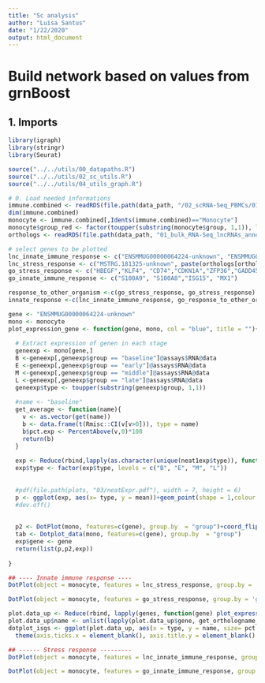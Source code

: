 ```yaml
---
title: "Sc analysis"
author: "Luisa Santus"
date: "1/22/2020"
output: html_document
---
```



# Build network based on values from grnBoost 


## 1. Imports 
```r
library(igraph)
library(stringr)
library(Seurat)

source("../../utils/00_datapaths.R")
source("../../utils/02_sc_utils.R")
source("../../utils/04_utils_graph.R")

# 0. Load needed informations 
immune.combined <- readRDS(file.path(data_path, "/02_scRNA-Seq_PBMCs/01_scRNA-Seq_inVivo_rhemac10/05_RObjects/03_prep/03_immune.combined.ready.rds"))
dim(immune.combined)
monocyte <- immune.combined[,Idents(immune.combined)=="Monocyte"]
monocyte$group_red <- factor(toupper(substring(monocyte$group, 1,1)), levels = c("B", "E", "M", "L"))
orthologs <- readRDS(file.path(data_path, "01_bulk_RNA-Seq_lncRNAs_annotation/05_orthologs/orthologs_geneid_ready.rds"))

```

```r
# select genes to be plotted 
lnc_innate_immune_response <- c("ENSMMUG00000064224-unknown", "ENSMMUG00000062255-unknown")
lnc_stress_response <- c("MSTRG.181325-unknown", paste(orthologs[orthologs$orthologGeneSymbol =="MIR22HG",]$gene_id, "unknown", sep = "-"), "ENSMMUG00000058644-unknown")
go_stress_response <- c("HBEGF","KLF4", "CD74","CDKN1A","ZFP36","GADD45B","RTN4")
go_innate_immune_response <- c("S100A9", "S100A8","ISG15", "MX1")

response_to_other_organism <-c(go_stress_response, go_stress_response)
innate_response <-c(lnc_innate_immune_response, go_response_to_other_organism)


```




```r
gene <- "ENSMMUG00000064224-unknown"
mono <- monocyte
plot_expression_gene <- function(gene, mono, col = "blue", title = ""){
  
  # Extract expression of genen in each stage
  geneexp <- mono[gene,]
  B <-geneexp[,geneexp$group == "baseline"]@assays$RNA@data
  E <-geneexp[,geneexp$group == "early"]@assays$RNA@data
  M <-geneexp[,geneexp$group == "middle"]@assays$RNA@data
  L <-geneexp[,geneexp$group == "late"]@assays$RNA@data
  geneexp$type <- toupper(substring(geneexp$group, 1,1))
  
  #name <- "baseline"
  get_average <- function(name){
    v <- as.vector(get(name))
    b <- data.frame(t(Rmisc::CI(v[v>0])), type = name)
    b$pct.exp <- PercentAbove(v,0)*100
    return(b)
  }
  
  exp <- Reduce(rbind,lapply(as.character(unique(neat1exp$type)), function(x) get_average(x)))
  exp$type <- factor(exp$type, levels = c("B", "E", "M", "L"))
  
  
  #pdf(file.path(plots, "03/neatExpr.pdf"), width = 7, height = 6)
  p <- ggplot(exp, aes(x= type, y = mean))+geom_point(shape = 1,colour = "black", fill = "white", alpha = 1, stroke = 1, aes(size = pct.exp))+theme_classic()+geom_errorbar(aes(ymax = upper, ymin = lower), width=.2)+geom_smooth(method=lm, aes(fill=type), colouer = "blue")+theme(text = element_text( size = 18))+xlab("")+geom_line(group = "type", colour = col)+theme(legend.title = element_blank())+ylab("log(CP10K+1)")+theme(axis.line.x = element_blank(), axis.ticks.x = element_blank())+theme_paper+ggtitle(get_orthologname_(gene))+labs(subtitle = title )+theme(plot.title = element_text(hjust = 0.5),plot.subtitle = element_text(hjust = 0.5), text = element_text(colour = "black"))
  #dev.off()
  
  
  p2 <- DotPlot(mono, features=c(gene), group.by  = "group")+coord_flip()
  tab <- Dotplot_data(mono, features=c(gene), group.by  = "group")
  exp$gene <- gene
  return(list(p,p2,exp))
  
}

```



```r

## ---- Innate immune response ----
DotPlot(object = monocyte, features = lnc_stress_response, group.by = 'group_red')+coord_flip()+scale_colour_gradient(low = "grey", high = "#8B0000", na.value = NA)+scale_size(range = c(2,10))

DotPlot(object = monocyte, features = go_stress_response, group.by = 'group_red')+coord_flip()+scale_colour_gradient(low = "grey", high = "#8B0000", na.value = NA)+scale_size(range = c(2,10))

plot.data_up <- Reduce(rbind, lapply(genes, function(gene) plot_expression_gene(gene, monocyte)))
plot.data_up$name <- unlist(lapply(plot.data_up$gene, get_orthologname_))
dotplot_isgs <- ggplot(plot.data_up, aes(x = type, y = name, size= pct.exp, col = mean))+geom_point()+theme_paper+xlab("")+scale_colour_gradient(low = "lightblue", high = "dark red", na.value = NA)+scale_size(range = c(5,10))+
  theme(axis.ticks.x = element_blank(), axis.title.y = element_blank() )
```


```r
## ------ Stress response ---------
DotPlot(object = monocyte, features = lnc_innate_immune_response, group.by = 'group_red')+coord_flip()+scale_colour_gradient(low = "grey", high = "#8B0000", na.value = NA)+scale_size(range = c(2,10))

DotPlot(object = monocyte, features = go_innate_immune_response, group.by = 'group_red')+coord_flip()+scale_colour_gradient(low = "grey", high = "#8B0000", na.value = NA)+scale_size(range = c(2,10))
```




